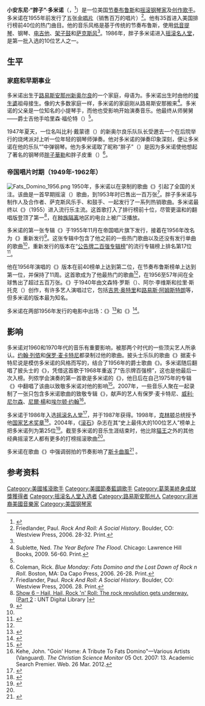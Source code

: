 {{noteTA
|G1=Show
|T=zh-cn:胖子多米诺; zh-tw:胖子多明諾;
|1=zh-cn:多米诺; zh-tw:多明諾;
|2=zh-cn:节奏布鲁斯; zh-tw:節奏藍調; zh-sg:节奏蓝调;
|3=zh-cn:布鲁斯; zh-tw:藍調; zh-sg:蓝调;
|4=zh-cn:迪斯科;zh-tw:迪斯可;zh-hk:的士高;
|5=zh-cn:萨克斯管; zh-tw:薩克斯風; zh-hk:色士風;
}}
{{藝人
| name                = 胖子多米诺<br>{{lang|en|Fats Domino}}
| image               = Fats Domino 1977.jpg
| caption             = 1977年德国演唱会上的多米诺
| image_size          =
| background          = solo_singer
| birth_name          = {{lang|en|Antoine Domino Jr.}}
| alias               = 胖子（{{lang|en|Fats}}）<br>胖男人（{{lang|en|The Fat Man}}）
| birth_date          = {{Birth date|1928|2|26}}
| birth_place         = {{USA}}[[路易斯安那州|路易斯安那州]][[新奥尔良|新奥尔良]]
| death_date          = {{death date and age|2017|10|24|1928|2|26}}
| death_place      = {{USA}}路易斯安那州{{link-en|哈維 (路易斯安那州)|Harvey, Louisiana|哈維}}
| origin              = {{USA}}路易斯安那州新奥尔良
| instrument          = [[钢琴|钢琴]]、声乐
| genre               = [[节奏布鲁斯|节奏布鲁斯]]、[[摇滚|摇滚]]、{{link-en|钢琴布鲁斯|piano blues}}、{{link-en|布吉伍吉|Boogie-woogie (music)}}、{{link-en|传统流行|traditional pop}}
| occupation          = 歌曲作者、音乐人
| years_active        = 1947–2007
| label               = {{link-en|帝国唱片|Imperial Records}}、{{link-en|ABC唱片|ABC Records}}、[[水星唱片|水星唱片]]、{{link-en|百老摩尔唱片|Broadmoor Records}}、{{link-en|重奏唱片|Reprise Records}}、{{link-en|桑内特唱片|Sonet Records}}、[[华纳兄弟唱片公司|华纳兄弟唱片公司]]、嘟嘟嘟嘟唱片（{{lang|en|Toot Toot Records}}）
| associated_acts     =
| website             = {{url|www.fatsdominomusic.com/}}
}}

'''小安东尼·“胖子”·多米诺'''（{{lang-en|'''Antoine "Fats" Domino Jr.'''}}，{{bd|1928年|2月26日|2017年|10月24日|catIdx=Domino}}<ref>{{cite news|last1=News|first1=ABC|title=Fats Domino, rock 'n' roll pioneer has died at age 89|url=http://abcnews.go.com/Entertainment/wireStory/fats-domino-rock-roll-pioneer-died-age-89-50707448|accessdate=2017-10-25|work=ABC News|language=en|deadurl=yes|archiveurl=https://web.archive.org/web/20171026002802/http://abcnews.go.com/Entertainment/wireStory/fats-domino-rock-roll-pioneer-died-age-89-50707448|archivedate=2017-10-26}}</ref>）是一位美国[[节奏布鲁斯|节奏布鲁斯]]和[[摇滚|摇滚]][[钢琴家|钢琴家]]及[[唱作人|创作歌手]]。多米诺在1955年前发行了五张[[金唱片|金唱片]]（销售百万的唱片）<ref name="autogenerated2006">Friedlander, Paul. ''Rock And Roll: A Social History''. Boulder, CO: Westview Press, 2006. 28-32. Print.</ref>。他有35首进入美国排行榜前40位的热门曲目。他的音乐风格是基于传统的节奏布鲁斯，使用[[低音提琴|低音提琴]]、钢琴、[[电吉他|电吉他]]、[[架子鼓|架子鼓]]和[[萨克斯风|萨克斯风]]<ref name="autogenerated2006"/>。1986年，胖子多米诺进入[[摇滚名人堂|摇滚名人堂]]，是第一批入选的10位艺人之一。

== 生平 ==
=== 家庭和早期事业 ===
多米诺出生于[[路易斯安那州|路易斯安那州]][[新奥尔良|新奥尔良]]的一个{{link-en|法裔克里奥尔人|Louisiana Creole people}}家庭，母语为{{link-en|路易斯安那克里奥尔法语|Louisiana Creole French}}。多米诺出生时由他的[[接生婆|接生婆]]祖母接生。像{{link-en|下九卫地区|Lower Ninth Ward}}的大多数家庭一样，多米诺的家庭刚从路易斯安那{{link-en|瓦切里|Vacherie, Louisiana}}搬来<ref>Sublette, Ned. ''The Year Before The Flood''. Chicago: Lawrence Hill Books, 2009. 56-60. Print.</ref>。多米诺的父亲是一位知名的小提琴手，而他也受影响开始演奏音乐。他最终从师舅舅——爵士吉他手哈里森·福伦特（{{lang|en|Harrison Verrett}}）<ref name="autogenerated2006"/>。

1947年夏天，一位名叫比利·戴蒙德（{{lang|en|Billy Diamond}}）的新奥尔良乐队队长受邀去一个在后院举行的烧烤派对上听一位年轻的钢琴师弹奏。他对多米诺的弹奏印象深刻，便让多米诺在他的乐队“{{lang|en|the Solid Senders}}”中弹钢琴。他为多米诺取了昵称“胖子”（{{lang|en|Fats}}）是因为多米诺使他想起了著名的钢琴师[[胖子華勒|胖子華勒]]和胖子皮重（{{lang|en|Fats Pichon}}）<ref>Coleman, Rick. ''Blue Monday: Fats Domino and the Lost Dawn of Rock n Roll''. Boston, MA: Da Capo Press, 2006. 26-28. Print.</ref>。

=== 帝国唱片时期（1949年-1962年） ===
[[Image:Fats_Domino_1956.png|thumb]]
1950年，多米诺以在{{link-en|帝国唱片|Imperial Records}}录制的歌曲《{{lang|en|{{link-en|The Fat Man|The Fat Man (song)}}}}》引起了全国的关注。该曲是一首早期摇滚（{{lang|en|rock and roll}}）歌曲，到1953年时已售出一百万张<ref name="autogenerated1">Friedlander, Paul. ''Rock And Roll: A Social History''. Boulder, CO: Westview Press, 2006. 28. Print.</ref>。胖子多米诺与制作人及合作者{{link-en|戴夫·巴索洛米|Dave Bartholomew}}、萨克斯风乐手{{link-en|赫尔伯特·哈德斯蒂|Herbert Hardesty}}、{{link-en|阿尔文·泰勒|Alvin Tyler}}和鼓手{{link-en|厄尔·帕尔默|Earl Palmer}}、{{link-en|冒烟约翰逊|Smokey Johnson}}一起发行了一系列热销歌曲。多米诺最终以《{{lang|en|{{link-en|Ain't That a Shame|Ain't That a Shame}}}}》（1955）进入流行乐主流。这首歌打入了排行榜前十位，尽管{{link-en|帕特·波尼|Pat Boone}}更温和的翻唱版登顶了第一<ref name=pc6>[http://digital.library.unt.edu/ark:/67531/metadc19752/m1/ Show 6 – Hail, Hail, Rock 'n' Roll: The rock revolution gets underway. [Part 2] : UNT Digital Library<!-- Bot generated title -->]</ref>，在[[种族隔离|种族隔离]]地区的电台上被广泛播放。

多米诺的第一张专辑《{{lang|en|Carry on Rockin'}}》于1955年11月在帝国唱片旗下发行，接着在1956年改名为《{{lang|en|{{link-en|Rock and Rollin' with Fats Domino|Rock and Rollin' with Fats Domino}}}}》重新发行<ref name=discog>{{cite book | last = Strong | first = Martin C. | title = The Great Rock Discography: Complete Discographies Listing Every Track Recorded by More Than 1,200 Artists | publisher = Canongate U.S. | year = 2004 | page = 434 | url = http://books.google.com/?id=_WoRAPJQ58sC&pg=PA436&dq=%22Fats+Domino%22+album+discography | isbn = 1-84195-615-5}}</ref>。这张专辑中包含了他之前的一些热门歌曲以及还没有发行单曲的歌曲<ref name=discog/>，重新发行的版本在“[[公告牌二百强专辑榜|公告牌二百强专辑榜]]”的流行专辑榜上排名第17位<ref>{{Allmusic|class=album|id=r35710/charts-awards|label=Rock and Rollin' with Fats Domino Billboard Albums}}</ref>。

他在1956年演唱的《{{lang|en|{{link-en|Blueberry Hill|Blueberry Hill (song)}}}}》版本在前40榜单上达到第二位，在节奏布鲁斯榜单上达到第一位，并保持了11周。这首歌成为了他最热门的歌曲<ref name=pc6/>，在1956至57年间在全球售出了超过五百万张。《{{lang|en|Blueberry Hill}}》于1940年由文森特·罗斯（{{lang|en|Vincent Rose}}）、阿尔·李维斯和拉里·斯托克（{{lang|en|Al Lewis & Larry Stock}}）创作，有许多艺人演唱过它，包括[[吉恩·奥特里|吉恩·奥特里]]和[[路易斯·阿姆斯特朗|路易斯·阿姆斯特朗]]等，但多米诺的版本最为知名。

多米诺在两部1956年发行的电影中出场：《{{lang|en|{{link-en|Shake, Rattle & Rock!|Shake, Rattle & Rock! (1956 film)}}}}》<ref>{{cite web
|url=http://www.imdb.com/title/tt0049749/
|title=Shake, Rattle & Rock!
|publisher=IMDB
|accessdate=2006-11-01
}}</ref>和《{{link-en|春风得意 (1956年电影)|The Girl Can't Help It|春风得意}}》<ref>{{cite web
|url=http://www.imdb.com/title/tt0049263/
|title=The Girl Can't Help It
|publisher=IMDB
|accessdate=2006-11-01
}}</ref>。

== 影响 ==
多米诺对1960和1970年代的音乐有重要影响，被那两个时代的一些顶尖艺人所承认。[[约翰·列侬|约翰·列侬]]和[[保罗·麦卡特尼|保罗·麦卡特尼]]都录制过他的歌曲。披头士乐队的歌曲《{{lang|en|{{link-en|Lady Madonna|Lady Madonna}}}}》据麦卡特尼说是模仿多米诺的风格而写的{{sfn|Miles|1997|pp=449–450}}，结合了{{link-en|汉弗里·利特尔顿|Humphrey Lyttelton}}1956年的爵士歌曲《{{lang|en|{{link-en|Bad Penny Blues|Bad Penny Blues}}}}》{{sfn|Everett|1999|p=153}}。多米诺随后翻唱了披头士的《{{lang|en|Lady Madonna}}》，凭借这首歌于1968年重返了“告示牌百强榜”，这也是他最后一次入榜{{sfn|Gilliland|1969|loc=show 54, track 2}}。列侬学会演奏的第一首歌是多米诺的《{{lang|en|{{link-en|Ain't That a Shame|Ain't That a Shame}}}}》，他日后在自己1975年的专辑《{{lang|en|{{link-en|Rock 'n' Roll|Rock 'n' Roll (John Lennon album)}}}}》中翻唱了该曲以致敬多米诺对他的影响<ref>{{cite web|title=Song Facts|url=http://www.songfacts.com/detail.php?id=2858 Ain't That a Shame Songfacts}}</ref>。2007年，一些音乐人聚在一起录制了一张只包含多米诺歌曲的致敬专辑《{{lang|en|Going Home: A Tribute to Fats Domino}}》，献声的艺人有保罗·麦卡特尼、[[威利·尼尔森|威利·尼尔森]]、[[尼爾·楊|尼爾·楊]]和[[埃尔顿·约翰|埃尔顿·约翰]]<ref>Kehe, John. "Goin' Home: A Tribute To Fats Domino"—Various Artists (Vanguard). ''The Christian Science Monitor'' 05 Oct. 2007: 13. Academic Search Premier. Web. 26 Mar. 2012.</ref>。

多米诺于1986年入选[[摇滚名人堂|摇滚名人堂]]<ref>{{cite web | url =http://www.rockhall.com/inductees/fats-domino/| title =Fats Domino| publisher = Rock and Roll Hall of Fame}}</ref>，并于1987年获得{{link-en|格莱美终身成就奖|Grammy Lifetime Achievement Award}}。1998年，[[比尔·克林顿|克林顿]]总统授予他[[国家艺术奖章|国家艺术奖章]]<ref>{{cite web|title=National Medal of Arts |url=http://www.nea.gov/honors/medals/medalists_year.html#98 Lifetime Honors – National Medal of Arts |deadurl=yes |archiveurl=https://web.archive.org/web/20110721054307/http://www.nea.gov/honors/medals/medalists_year.html |archivedate=2011-07-21 }}</ref>。2004年，《[[滚石_(杂志)|滚石]]》杂志在其“史上最伟大的100位艺人”榜单上把多米诺列为第25位<ref>{{cite journal| title = The Immortals: The First Fifty| work = Rolling Stone| volume = Issue 946| publisher = Rolling Stone| url = http://www.rollingstone.com/news/story/5939214/the_immortals_the_first_fifty| journal = | access-date = 2014-09-01| archive-date = 2011-08-19| archive-url = https://www.webcitation.org/613BoR3H3?url=http://www.rollingstone.com/music/lists/100-greatest-artists-of-all-time-19691231| dead-url = no}}</ref>。截至多米诺的音乐生涯结束时，他比除[[猫王|猫王]]之外的其他经典摇滚艺人都有更多的打榜摇滚歌曲<ref name="autogenerated1"/>。

多米诺在歌曲《{{lang|en|Be My Guest}}》中强调弱拍的节奏影响了[[斯卡曲風|斯卡曲風]]<ref>{{Cite book
  | last = Coleman
  | first = Rick
  | title = Blue Monday: Fats Domino and the lost dawn of rock 'n' roll
  | publisher = Da Capo Press
  | page = 210
  | year = 2006
  | url = http://books.google.com/?id=Galk1rd04GEC&pg=PA210&lpg=PA210
  | isbn = 0-306-81491-9
  | postscript = <!--None-->}}
</ref>
。

== 参考资料 ==
{{Reflist|2}}

{{摇滚名人堂1986届入选者}}

{{Authority control}}
{{DEFAULTSORT:Domino, Fats}}
[[Category:美國搖滾歌手|Category:美國搖滾歌手]]
[[Category:美國節奏藍調歌手|Category:美國節奏藍調歌手]]
[[Category:葛萊美終身成就獎獲得者|Category:葛萊美終身成就獎獲得者]]
[[Category:摇滚名人堂入选者|Category:摇滚名人堂入选者]]
[[Category:路易斯安那州人|Category:路易斯安那州人]]
[[Category:非洲裔美國音樂家|Category:非洲裔美國音樂家]]
[[Category:美国钢琴家|Category:美国钢琴家]]